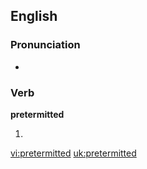 ==English==

===Pronunciation===
{{rfap}}
*{{audio|en-us-pretermitted.ogg|Audio (US)}}

===Verb===
'''pretermitted'''

# {{past of|[[pretermit]]}}

[[vi:pretermitted]]
[[uk:pretermitted]]